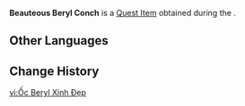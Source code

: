 {{Item Infobox
|id           = 120855
|image        = Item Beauteous Beryl Conch.png
|type         = Quest Items
|description  = A Beryl Conch collected from the seafloor. The shape is stellar and the color charming. It should be usable as a clothing accessory.
|source1      = [[Stained Spots]]
}}
'''Beauteous Beryl Conch''' is a [[Quest Item]] obtained during the {{Quest|Stained Spots}}.

==Other Languages==
{{Other Languages|default_hidden=1
|en      = Beauteous Beryl Conch
|zhs     = 漂亮的苍晶螺
|zhs_rm  = 
|zht     = 漂亮的蒼晶螺
|zht_rm  = 
|ja      = きれいな蒼晶螺
|ja_rm   = Kirei-na Soushou-ra
|ko      = 예쁜 푸른 수정 소라
|ko_rm   = 
|es      = Caracola azurescente preciosa
|fr      = Jolie conque de béryl
|ru      = Красивая берилловая ракушка
|th      = Beryl Conch ที่งดงาม
|th_rm   = 
|vi      = Ốc Beryl Xinh Đẹp
|de      = Bezaubernde Beryllmuschel
|id      = Beryl Conch Indah
|pt      = Concha de Cristal Azul Bonita
|tr      = Büyüleyici Beril Kabuk
|it      = Conchiglia di Béryl meravigliosa
}}

==Change History==
{{Change History|4.5}}

[[vi:Ốc Beryl Xinh Đẹp]]